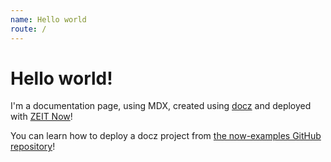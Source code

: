 ```yaml
---
name: Hello world
route: /
---
```


# Hello world!

I'm a documentation page, using MDX, created using [docz](https://docz.site) and deployed with [ZEIT Now](https://zeit.co/now)!

You can learn how to deploy a docz project from [the now-examples GitHub repository](https://github.com/zeit/now/tree/master/examples/docz)!
